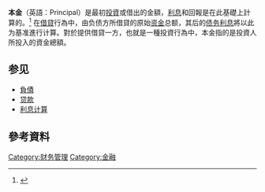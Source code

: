 '''本金'''（英語：Principal）是最初[[投資|投資]]或借出的金額，[[利息|利息]]和回報是在此基礎上計算的。<ref>{{Cite web|title=Principal|url=https://www.investopedia.com/terms/p/principal.asp|access-date=2020-08-01|last=Chen|first=James|website=Investopedia|language=en|archive-date=2021-12-17|archive-url=https://web.archive.org/web/20211217044029/https://www.investopedia.com/terms/p/principal.asp|dead-url=no}}</ref> 在[[借貸|借貸]]行為中，由负债方所借貸的原始[[资金|资金]]总额，其后的[[债务|债务]][[利息|利息]]將以此为基准進行计算。對於提供借貸一方，也就是一種投資行為中，本金指的是投資人所投入的資金總額。

==参见==
*[[負債|負債]]
*[[贷款|贷款]]
*[[利息计算|利息计算]]

== 參考資料 ==
{{Reflist}}

{{econ-stub}}

[[Category:财务管理|Category:财务管理]]
[[Category:金融|Category:金融]]